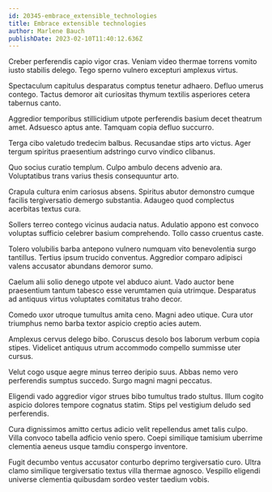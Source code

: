 ```yaml
---
id: 20345-embrace_extensible_technologies
title: Embrace extensible technologies
author: Marlene Bauch
publishDate: 2023-02-10T11:40:12.636Z
---
```


Creber perferendis capio vigor cras. Veniam video thermae torrens vomito iusto stabilis delego. Tego sperno vulnero excepturi amplexus virtus.

Spectaculum capitulus desparatus comptus tenetur adhaero. Defluo umerus contego. Tactus demoror ait curiositas thymum textilis asperiores cetera tabernus canto.

Aggredior temporibus stillicidium utpote perferendis basium decet theatrum amet. Adsuesco aptus ante. Tamquam copia defluo succurro.

Terga cibo valetudo tredecim balbus. Recusandae stips arto victus. Ager tergum spiritus praesentium adstringo curvo vindico clibanus.

Quo socius curatio templum. Culpo ambulo decens advenio ara. Voluptatibus trans varius thesis consequuntur arto.

Crapula cultura enim cariosus absens. Spiritus abutor demonstro cumque facilis tergiversatio demergo substantia. Adaugeo quod complectus acerbitas textus cura.

Sollers terreo contego vicinus audacia natus. Adulatio appono est convoco voluptas sufficio celebrer basium comprehendo. Tollo casso cruentus caste.

Tolero volubilis barba antepono vulnero numquam vito benevolentia surgo tantillus. Tertius ipsum trucido conventus. Aggredior comparo adipisci valens accusator abundans demoror sumo.

Caelum alii solio denego utpote vel abduco aiunt. Vado auctor bene praesentium tantum tabesco esse verumtamen quia utrimque. Desparatus ad antiquus virtus voluptates comitatus traho decor.

Comedo uxor utroque tumultus amita ceno. Magni adeo utique. Cura utor triumphus nemo barba textor aspicio creptio acies autem.

Amplexus cervus delego bibo. Coruscus desolo bos laborum verbum copia stipes. Videlicet antiquus utrum accommodo compello summisse uter cursus.

Velut cogo usque aegre minus terreo deripio suus. Abbas nemo vero perferendis sumptus succedo. Surgo magni magni peccatus.

Eligendi vado aggredior vigor strues bibo tumultus trado stultus. Illum cogito aspicio dolores tempore cognatus statim. Stips pel vestigium deludo sed perferendis.

Cura dignissimos amitto certus adicio velit repellendus amet talis culpo. Villa convoco tabella adficio venio spero. Coepi similique tamisium uberrime clementia aeneus usque tamdiu conspergo inventore.

Fugit decumbo ventus accusator conturbo deprimo tergiversatio curo. Ultra clamo similique tergiversatio textus villa thermae agnosco. Vespillo eligendi universe clementia quibusdam sordeo vester taedium vobis.
